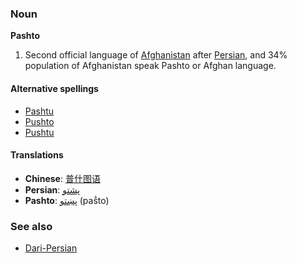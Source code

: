 ===Noun===
'''Pashto'''

# Second official language of [[Afghanistan]] after [[Persian]], and 34% population of Afghanistan speak Pashto or Afghan language.

====Alternative spellings====
*[[Pashtu]]
*[[Pushto]]
*[[Pushtu]]

====Translations====
*'''Chinese''': [[普什图语]]
*'''Persian''': [[پشتو]]
*'''Pashto''': [[پښتو]] (paṧto)

===See also===
*[[Dari-Persian]]